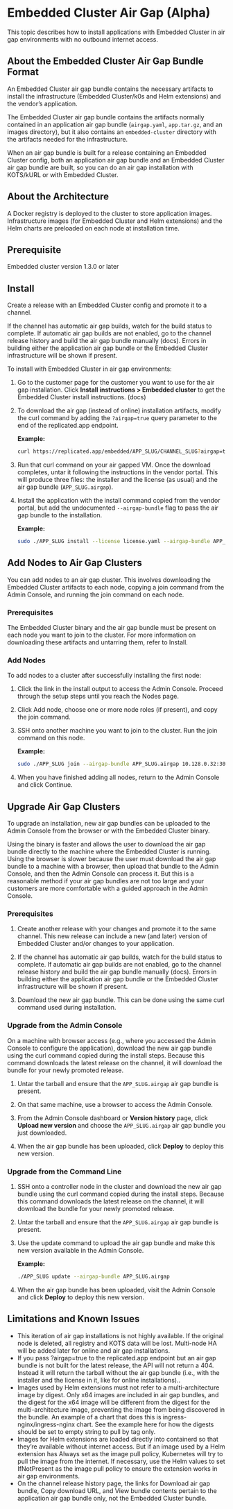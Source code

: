 # Embedded Cluster Air Gap (Alpha)

This topic describes how to install applications with Embedded Cluster in air gap environments with no outbound internet access.

## About the Embedded Cluster Air Gap Bundle Format

An Embedded Cluster air gap bundle contains the necessary artifacts to install the infrastructure (Embedded Cluster/k0s and Helm extensions) and the vendor’s application.

The Embedded Cluster air gap bundle contains the artifacts normally contained in an application air gap bundle (`airgap.yaml`, `app.tar.gz`, and an images directory), but it also contains an `embedded-cluster` directory with the artifacts needed for the infrastructure.

When an air gap bundle is built for a release containing an Embedded Cluster config, both an application air gap bundle and an Embedded Cluster air gap bundle are built, so you can do an air gap installation with KOTS/kURL or with Embedded Cluster.

## About the Architecture

A Docker registry is deployed to the cluster to store application images. Infrastructure images (for Embedded Cluster and Helm extensions) and the Helm charts are preloaded on each node at installation time.

## Prerequisite

Embedded cluster version 1.3.0 or later

## Install

Create a release with an Embedded Cluster config and promote it to a channel.

If the channel has automatic air gap builds, watch for the build status to complete. If automatic air gap builds are not enabled, go to the channel release history and build the air gap bundle manually (docs). Errors in building either the application air gap bundle or the Embedded Cluster infrastructure will be shown if present.

To install with Embedded Cluster in air gap environments:

1. Go to the customer page for the customer you want to use for the air gap installation. Click **Install instructions > Embedded cluster** to get the Embedded Cluster install instructions. (docs)

1. To download the air gap (instead of online) installation artifacts, modify the curl command by adding the `?airgap=true` query parameter to the end of the replicated.app endpoint.

	**Example:**

    ```bash
    curl https://replicated.app/embedded/APP_SLUG/CHANNEL_SLUG?airgap=true -H "Authorization: LICENSE_ID" -o 	APP_SLUG-CHANNEL_SLUG.tgz
    ```

1. Run that curl command on your air gapped VM. Once the download completes, untar it following the instructions in the vendor portal. This will produce three files: the installer and the license (as usual) and the air gap bundle (`APP_SLUG.airgap`).

1. Install the application with the install command copied from the vendor portal, but add the undocumented `--airgap-bundle` flag to pass the air gap bundle to the installation.

	**Example:**

    ```bash
    sudo ./APP_SLUG install --license license.yaml --airgap-bundle APP_SLUG.airgap
    ```

## Add Nodes to Air Gap Clusters

You can add nodes to an air gap cluster. This involves downloading the Embedded Cluster artifacts to each node, copying a join command from the Admin Console, and running the join command on each node.

### Prerequisites
The Embedded Cluster binary and the air gap bundle must be present on each node you want to join to the cluster. For more information on downloading these artifacts and untarring them, refer to Install.

### Add Nodes
To add nodes to a cluster after successfully installing the first node:

1. Click the link in the install output to access the Admin Console. Proceed through the setup steps until you reach the Nodes page.

1. Click Add node, choose one or more node roles (if present), and copy the join command.

1. SSH onto another machine you want to join to the cluster. Run the join command on this node.

	**Example:**

    ```bash
    sudo ./APP_SLUG join --airgap-bundle APP_SLUG.airgap 10.128.0.32:30000 TxXboDstBAamXaPdleSK7Lid
    ```

1. When you have finished adding all nodes, return to the Admin Console and click Continue.

## Upgrade Air Gap Clusters

To upgrade an installation, new air gap bundles can be uploaded to the Admin Console from the browser or with the Embedded Cluster binary.

Using the binary is faster and allows the user to download the air gap bundle directly to the machine where the Embedded Cluster is running. Using the browser is slower because the user must download the air gap bundle to a machine with a browser, then upload that bundle to the Admin Console, and then the Admin Console can process it. But this is a reasonable method if your air gap bundles are not too large and your customers are more comfortable with a guided approach in the Admin Console.

### Prerequisites

1. Create another release with your changes and promote it to the same channel. This new release can include a new (and later) version of Embedded Cluster and/or changes to your application.

1. If the channel has automatic air gap builds, watch for the build status to complete. If automatic air gap builds are not enabled, go to the channel release history and build the air gap bundle manually (docs). Errors in building either the application air gap bundle or the Embedded Cluster infrastructure will be shown if present.

1. Download the new air gap bundle. This can be done using the same curl command used during installation.

### Upgrade from the Admin Console

On a machine with browser access (e.g., where you accessed the Admin Console to configure the application), download the new air gap bundle using the curl command copied during the install steps. Because this command downloads the latest release on the channel, it will download the bundle for your newly promoted release.

1. Untar the tarball and ensure that the `APP_SLUG.airgap` air gap bundle is present.

1. On that same machine, use a browser to access the Admin Console.

1. From the Admin Console dashboard or **Version history** page, click **Upload new version** and choose the `APP_SLUG.airgap` air gap bundle you just downloaded.

1. When the air gap bundle has been uploaded, click **Deploy** to deploy this new version.

### Upgrade from the Command Line

1. SSH onto a controller node in the cluster and download the new air gap bundle using the curl command copied during the install steps. Because this command downloads the latest release on the channel, it will download the bundle for your newly promoted release.

1. Untar the tarball and ensure that the `APP_SLUG.airgap` air gap bundle is present.

1. Use the update command to upload the air gap bundle and make this new version available in the Admin Console.

	**Example:**

    ```bash
    ./APP_SLUG update --airgap-bundle APP_SLUG.airgap
    ```

1. When the air gap bundle has been uploaded, visit the Admin Console and click **Deploy** to deploy this new version.

## Limitations and Known Issues

* This iteration of air gap installations is not highly available. If the original node is deleted, all registry and KOTS data will be lost. Multi-node HA will be added later for online and air gap installations.
* If you pass ?airgap=true to the replicated.app endpoint but an air gap bundle is not built for the latest release, the API will not return a 404. Instead it will return the tarball without the air gap bundle (i.e., with the installer and the license in it, like for online installations)..
* Images used by Helm extensions must not refer to a multi-architecture image by digest. Only x64 images are included in air gap bundles, and the digest for the x64 image will be different from the digest for the multi-architecture image, preventing the image from being discovered in the bundle. An example of a chart that does this is ingress-nginx/ingress-nginx chart. See the example here for how the digests should be set to empty string to pull by tag only.
* Images for Helm extensions are loaded directly into containerd so that they’re available without internet access. But if an image used by a Helm extension has Always set as the image pull policy, Kubernetes will try to pull the image from the internet. If necessary, use the Helm values to set IfNotPresent as the image pull policy to ensure the extension works in air gap environments.
* On the channel release history page, the links for Download air gap bundle, Copy download URL, and View bundle contents pertain to the application air gap bundle only, not the Embedded Cluster bundle.
